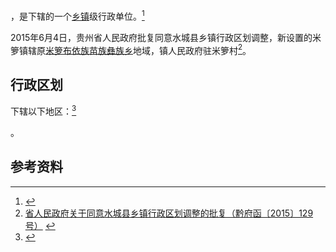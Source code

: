 {{中国乡级行政区|52/02/21/226/000}}

'''{{PAGENAMEBASE}}'''，是{{PRC admin/fullname|52/02/21/226/000|3}}下辖的一个[[乡镇|乡镇]]级行政单位。<ref>{{PRC admin/ref sgc|{{PRC admin/parent|52/02/21/226/000}}}}</ref>

2015年6月4日，贵州省人民政府批复同意水城县乡镇行政区划调整，新设置的米箩镇辖原[[米箩布依族苗族彝族乡|米箩布依族苗族彝族乡]]地域，镇人民政府驻米箩村<ref>[http://www.gzgov.gov.cn/xxgk/zfxxgkpt/201508/t20150804_324428.html 省人民政府关于同意水城县乡镇行政区划调整的批复（黔府函〔2015〕129号）] {{webarchive|url=https://web.archive.org/web/20170901203817/http://www.gzgov.gov.cn/xxgk/zfxxgkpt/201508/t20150804_324428.html |date=2017-09-01 }}</ref>。

== 行政区划 ==

{{PAGENAMEBASE}}下辖以下地区：<ref>{{PRC admin/ref sgc|52/02/21/226/000}}</ref>

{{PRC admin/children|52/02/21/226/000}}。

== 参考资料 ==

{{reflist}}

{{行政区划小作品}}
{{PRC admin/navcat|52/02/21/226/000}}